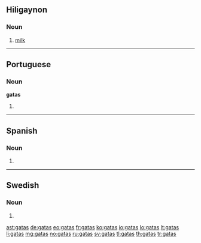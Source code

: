 ==Hiligaynon==

===Noun===
{{head|hil|noun}}

# [[milk]]

----

==Portuguese==

===Noun===
'''gatas''' {{f}}

# {{pt-noun form of|[[gato]]|f|pl}}

----

==Spanish==

===Noun===
{{head|es|noun form|g=f|g2=p}}

# {{plural of|[[gata]]|lang=es|nocat=1}}

----

==Swedish==

===Noun===
{{head|sv|noun form}}

# {{sv-noun-form-indef-gen|gata}}

[[ast:gatas]]
[[de:gatas]]
[[eo:gatas]]
[[fr:gatas]]
[[ko:gatas]]
[[io:gatas]]
[[lo:gatas]]
[[lt:gatas]]
[[li:gatas]]
[[mg:gatas]]
[[no:gatas]]
[[ru:gatas]]
[[sv:gatas]]
[[tl:gatas]]
[[th:gatas]]
[[tr:gatas]]